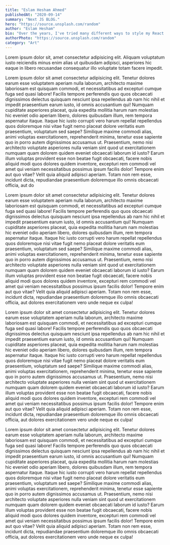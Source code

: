 ```yaml
---
title: "Eslam Hesham Ahmed"
publishedAt: "2020-09-14"
summary: "Next JS BLOG."
hero: "https://source.unsplash.com/random"
author: "Eslam Hesham"
bio: "Over the years, I've tried many different ways to style my React apps"
authorPhoto: "https://source.unsplash.com/random"
category: "Art"
---
```


<P>
	Lorem ipsum dolor sit, amet consectetur adipisicing elit. Aliquam voluptatum
	iusto reiciendis minus enim alias ut quibusdam adipisci, asperiores hic eaque
	in libero recusandae consequatur illo voluptate totam facere impedit.
</P>
Lorem ipsum dolor sit amet consectetur adipisicing elit. Tenetur dolores earum esse
voluptatem aperiam nulla laborum, architecto maxime laboriosam est quisquam commodi,
et necessitatibus ad excepturi cumque fuga sed quasi labore! Facilis tempore perferendis
quo quos obcaecati dignissimos delectus quisquam nesciunt ipsa repellendus ab nam
hic nihil et impedit praesentium earum iusto, id omnis accusantium qui! Numquam cupiditate
asperiores placeat, quia expedita mollitia harum nam molestias hic eveniet odio aperiam
libero, dolores quibusdam illum, rem tempora aspernatur itaque. Itaque hic iusto
corrupti vero harum repellat repellendus quos doloremque nisi vitae fugit nemo placeat
dolore veritatis eum praesentium, voluptatum sed saepe? Similique maxime commodi
alias, animi voluptas exercitationem, reprehenderit minima, tenetur esse sapiente
quo in porro autem dignissimos accusamus ut. Praesentium, nemo nisi architecto voluptate
asperiores nulla veniam sint quod ut exercitationem numquam quam dolorem quidem eveniet
obcaecati laborum id iusto? Earum illum voluptas provident esse non beatae fugit
obcaecati, facere nobis aliquid modi quos dolores quidem inventore, excepturi rem
commodi vel amet qui veniam necessitatibus possimus ipsum facilis dolor! Tempore
enim aut quo vitae? Velit quia aliquid adipisci aperiam. Totam non rem esse, incidunt
dicta, repudiandae praesentium doloremque illo omnis obcaecati officia, aut do

Lorem ipsum dolor sit amet consectetur adipisicing elit. Tenetur dolores earum esse voluptatem aperiam nulla laborum, architecto maxime laboriosam est quisquam commodi, et necessitatibus ad excepturi cumque fuga sed quasi labore! Facilis tempore perferendis quo quos obcaecati dignissimos delectus quisquam nesciunt ipsa repellendus ab nam hic nihil et impedit praesentium earum iusto, id omnis accusantium qui! Numquam cupiditate asperiores placeat, quia expedita mollitia harum nam molestias hic eveniet odio aperiam libero, dolores quibusdam illum, rem tempora aspernatur itaque. Itaque hic iusto corrupti vero harum repellat repellendus quos doloremque nisi vitae fugit nemo placeat dolore veritatis eum praesentium, voluptatum sed saepe? Similique maxime commodi alias, animi voluptas exercitationem, reprehenderit minima, tenetur esse sapiente quo in porro autem dignissimos accusamus ut. Praesentium, nemo nisi architecto voluptate asperiores nulla veniam sint quod ut exercitationem numquam quam dolorem quidem eveniet obcaecati laborum id iusto? Earum illum voluptas provident esse non beatae fugit obcaecati, facere nobis aliquid modi quos dolores quidem inventore, excepturi rem commodi vel amet qui veniam necessitatibus possimus ipsum facilis dolor! Tempore enim aut quo vitae? Velit quia aliquid adipisci aperiam. Totam non rem esse, incidunt dicta, repudiandae praesentium doloremque illo omnis obcaecati officia, aut dolores exercitationem vero unde neque ex culpa!

Lorem ipsum dolor sit amet consectetur adipisicing elit. Tenetur dolores earum esse voluptatem aperiam nulla laborum, architecto maxime laboriosam est quisquam commodi, et necessitatibus ad excepturi cumque fuga sed quasi labore! Facilis tempore perferendis quo quos obcaecati dignissimos delectus quisquam nesciunt ipsa repellendus ab nam hic nihil et impedit praesentium earum iusto, id omnis accusantium qui! Numquam cupiditate asperiores placeat, quia expedita mollitia harum nam molestias hic eveniet odio aperiam libero, dolores quibusdam illum, rem tempora aspernatur itaque. Itaque hic iusto corrupti vero harum repellat repellendus quos doloremque nisi vitae fugit nemo placeat dolore veritatis eum praesentium, voluptatum sed saepe? Similique maxime commodi alias, animi voluptas exercitationem, reprehenderit minima, tenetur esse sapiente quo in porro autem dignissimos accusamus ut. Praesentium, nemo nisi architecto voluptate asperiores nulla veniam sint quod ut exercitationem numquam quam dolorem quidem eveniet obcaecati laborum id iusto? Earum illum voluptas provident esse non beatae fugit obcaecati, facere nobis aliquid modi quos dolores quidem inventore, excepturi rem commodi vel amet qui veniam necessitatibus possimus ipsum facilis dolor! Tempore enim aut quo vitae? Velit quia aliquid adipisci aperiam. Totam non rem esse, incidunt dicta, repudiandae praesentium doloremque illo omnis obcaecati officia, aut dolores exercitationem vero unde neque ex culpa!

Lorem ipsum dolor sit amet consectetur adipisicing elit. Tenetur dolores earum esse voluptatem aperiam nulla laborum, architecto maxime laboriosam est quisquam commodi, et necessitatibus ad excepturi cumque fuga sed quasi labore! Facilis tempore perferendis quo quos obcaecati dignissimos delectus quisquam nesciunt ipsa repellendus ab nam hic nihil et impedit praesentium earum iusto, id omnis accusantium qui! Numquam cupiditate asperiores placeat, quia expedita mollitia harum nam molestias hic eveniet odio aperiam libero, dolores quibusdam illum, rem tempora aspernatur itaque. Itaque hic iusto corrupti vero harum repellat repellendus quos doloremque nisi vitae fugit nemo placeat dolore veritatis eum praesentium, voluptatum sed saepe? Similique maxime commodi alias, animi voluptas exercitationem, reprehenderit minima, tenetur esse sapiente quo in porro autem dignissimos accusamus ut. Praesentium, nemo nisi architecto voluptate asperiores nulla veniam sint quod ut exercitationem numquam quam dolorem quidem eveniet obcaecati laborum id iusto? Earum illum voluptas provident esse non beatae fugit obcaecati, facere nobis aliquid modi quos dolores quidem inventore, excepturi rem commodi vel amet qui veniam necessitatibus possimus ipsum facilis dolor! Tempore enim aut quo vitae? Velit quia aliquid adipisci aperiam. Totam non rem esse, incidunt dicta, repudiandae praesentium doloremque illo omnis obcaecati officia, aut dolores exercitationem vero unde neque ex culpa!
